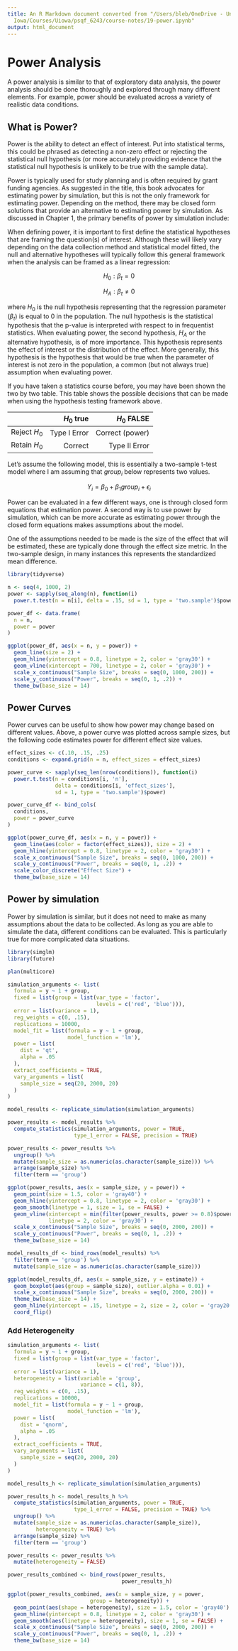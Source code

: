 ```yaml
---
title: An R Markdown document converted from "/Users/bleb/OneDrive - University of
  Iowa/Courses/Uiowa/psqf_6243/course-notes/19-power.ipynb"
output: html_document
---
```


# Power Analysis

A power analysis is similar to that of exploratory data analysis, the power analysis should be done thoroughly and explored through many different elements. For example, power should be evaluated across a variety of realistic data conditions. 

## What is Power?

Power is the ability to detect an effect of interest. Put into statistical terms, this could be phrased as detecting a non-zero effect or rejecting the statistical null hypothesis (or more accurately providing evidence that the statistical null hypothesis is unlikely to be true with the sample data). 

Power is typically used for study planning and is often required by grant funding agencies. As suggested in the title, this book advocates for estimating power by simulation, but this is not the only framework for estimating power. Depending on the method, there may be closed form solutions that provide an alternative to estimating power by simulation. As discussed in Chapter 1, the primary benefits of power by simulation include: 

When defining power, it is important to first define the statistical hypotheses that are framing the question(s) of interest. Although these will likely vary depending on the data collection method and statistical model fitted, the null and alternative hypotheses will typically follow this general framework when the analysis can be framed as a linear regression:

$$
H_{0}: \beta_{t} = 0
$$

$$ 
H_{A}: \beta_{t} \neq 0
$$

where $H_{0}$ is the null hypothesis representing that the regression parameter ($\beta_{t}$) is equal to 0 in the population. The null hypothesis is the statistical hypothesis that the p-value is interpreted with respect to in frequentist statistics. When evaluating power, the second hypothesis, $H_{A}$ or the alternative hypothesis, is of more importance. This hypothesis represents the effect of interest or the distribution of the effect. More generally, this hypothesis is the hypothesis that would be true when the parameter of interest is not zero in the population, a common (but not always true) assumption when evaluating power. 

If you have taken a statistics course before, you may have been shown the two by two table. This table shows the possible decisions that can be made when using the hypothesis testing framework above. 

|   | $H_{0}$ true | $H_{0}$ FALSE |
|:--|-------------:|--------------:|
| Reject $H_{0}$ | Type I Error | Correct (power) | 
| Retain $H_{0}$ | Correct      | Type II Error |

Let's assume the following model, this is essentially a two-sample t-test model where I am assuming that $group_{i}$ below represents two values. 

$$
Y_{i} = \beta_{0} + \beta_{1} group_{i} + \epsilon_{i} 
$$

Power can be evaluated in a few different ways, one is through closed form equations that estimation power. A second way is to use power by simulation, which can be more accurate as estimating power through the closed form equations makes assumptions about the model. 

One of the assumptions needed to be made is the size of the effect that will be estimated, these are typically done through the effect size metric. In the two-sample design, in many instances this represents the standardized mean difference. 

```r
library(tidyverse)

n <- seq(4, 1000, 2)
power <- sapply(seq_along(n), function(i) 
  power.t.test(n = n[i], delta = .15, sd = 1, type = 'two.sample')$power)

power_df <- data.frame(
  n = n,
  power = power
)

ggplot(power_df, aes(x = n, y = power)) + 
  geom_line(size = 2) + 
  geom_hline(yintercept = 0.8, linetype = 2, color = 'gray30') + 
  geom_vline(xintercept = 700, linetype = 2, color = 'gray30') +
  scale_x_continuous("Sample Size", breaks = seq(0, 1000, 200)) + 
  scale_y_continuous("Power", breaks = seq(0, 1, .2)) +
  theme_bw(base_size = 14)
```

## Power Curves

Power curves can be useful to show how power may change based on different values. Above, a power curve was plotted across sample sizes, but the following code estimates power for different effect size values.

```r
effect_sizes <- c(.10, .15, .25)
conditions <- expand.grid(n = n, effect_sizes = effect_sizes)

power_curve <- sapply(seq_len(nrow(conditions)), function(i) 
  power.t.test(n = conditions[i, 'n'], 
               delta = conditions[i, 'effect_sizes'], 
               sd = 1, type = 'two.sample')$power)

power_curve_df <- bind_cols(
  conditions, 
  power = power_curve
)

ggplot(power_curve_df, aes(x = n, y = power)) + 
  geom_line(aes(color = factor(effect_sizes)), size = 2) + 
  geom_hline(yintercept = 0.8, linetype = 2, color = 'gray30') + 
  scale_x_continuous("Sample Size", breaks = seq(0, 1000, 200)) + 
  scale_y_continuous("Power", breaks = seq(0, 1, .2)) +
  scale_color_discrete("Effect Size") +
  theme_bw(base_size = 14)
```

## Power by simulation

Power by simulation is similar, but it does not need to make as many assumptions about the data to be collected. As long as you are able to simulate the data, different conditions can be evaluated. This is particularly true for more complicated data situations.

```r
library(simglm)
library(future)

plan(multicore)

simulation_arguments <- list(
  formula = y ~ 1 + group, 
  fixed = list(group = list(var_type = 'factor', 
                            levels = c('red', 'blue'))),
  error = list(variance = 1),
  reg_weights = c(0, .15),
  replications = 10000,
  model_fit = list(formula = y ~ 1 + group,
                   model_function = 'lm'),
  power = list(
    dist = 'qt',
    alpha = .05
  ),
  extract_coefficients = TRUE,
  vary_arguments = list(
    sample_size = seq(20, 2000, 20) 
  )
)

model_results <- replicate_simulation(simulation_arguments) 

power_results <- model_results %>%
  compute_statistics(simulation_arguments, power = TRUE,
                     type_1_error = FALSE, precision = TRUE)

power_results <- power_results %>%
  ungroup() %>%
  mutate(sample_size = as.numeric(as.character(sample_size))) %>%
  arrange(sample_size) %>%
  filter(term == 'group')

ggplot(power_results, aes(x = sample_size, y = power)) + 
  geom_point(size = 1.5, color = 'gray40') + 
  geom_hline(yintercept = 0.8, linetype = 2, color = 'gray30') + 
  geom_smooth(linetype = 1, size = 1, se = FALSE) +
  geom_vline(xintercept = min(filter(power_results, power >= 0.8)$power), 
             linetype = 2, color = 'gray30') +
  scale_x_continuous("Sample Size", breaks = seq(0, 2000, 200)) + 
  scale_y_continuous("Power", breaks = seq(0, 1, .2)) +
  theme_bw(base_size = 14)
```

```r
model_results_df <- bind_rows(model_results) %>%
  filter(term == 'group') %>%
  mutate(sample_size = as.numeric(as.character(sample_size)))

ggplot(model_results_df, aes(x = sample_size, y = estimate)) + 
  geom_boxplot(aes(group = sample_size), outlier.alpha = 0.01) +
  scale_x_continuous("Sample Size", breaks = seq(0, 2000, 200)) +
  theme_bw(base_size = 14) +
  geom_hline(yintercept = .15, linetype = 2, size = 2, color = 'gray20') +
  coord_flip()
```

### Add Heterogeneity

```r
simulation_arguments <- list(
  formula = y ~ 1 + group,
  fixed = list(group = list(var_type = 'factor', 
                            levels = c('red', 'blue'))),
  error = list(variance = 1),
  heterogeneity = list(variable = 'group',
                       variance = c(1, 8)),
  reg_weights = c(0, .15),
  replications = 10000,
  model_fit = list(formula = y ~ 1 + group, 
                   model_function = 'lm'),
  power = list(
    dist = 'qnorm',
    alpha = .05
  ),
  extract_coefficients = TRUE,
  vary_arguments = list(
    sample_size = seq(20, 2000, 20) 
  )
)

model_results_h <- replicate_simulation(simulation_arguments)

power_results_h <- model_results_h %>%
  compute_statistics(simulation_arguments, power = TRUE,
                     type_1_error = FALSE, precision = TRUE) %>%
  ungroup() %>%
  mutate(sample_size = as.numeric(as.character(sample_size)),
         heterogeneity = TRUE) %>%
  arrange(sample_size) %>%
  filter(term == 'group')

power_results <- power_results %>%
  mutate(heterogeneity = FALSE)

power_results_combined <- bind_rows(power_results, 
                                    power_results_h)

ggplot(power_results_combined, aes(x = sample_size, y = power, 
                          group = heterogeneity)) + 
  geom_point(aes(shape = heterogeneity), size = 1.5, color = 'gray40') + 
  geom_hline(yintercept = 0.8, linetype = 2, color = 'gray30') + 
  geom_smooth(aes(linetype = heterogeneity), size = 1, se = FALSE) +
  scale_x_continuous("Sample Size", breaks = seq(0, 2000, 200)) + 
  scale_y_continuous("Power", breaks = seq(0, 1, .2)) +
  theme_bw(base_size = 14)
```

